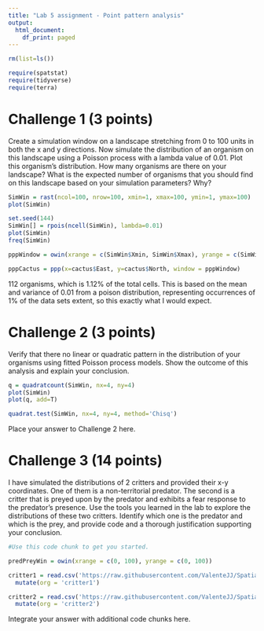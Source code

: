 ---
title: "Lab 5 assignment - Point pattern analysis"
output:
  html_document:
    df_print: paged
---

```{r, warning=F, error=F, message=F}
rm(list=ls())

require(spatstat)
require(tidyverse)
require(terra)

```


# Challenge 1 (3 points)

Create a simulation window on a landscape stretching from 0 to 100 units in both the x and y directions. Now simulate the distribution of an organism on this landscape using a Poisson process with a lambda value of 0.01. Plot this organism's distribution. How many organisms are there on your landscape? What is the expected number of organisms that you should find on this landscape based on your simulation parameters? Why?

```{r}
SimWin = rast(ncol=100, nrow=100, xmin=1, xmax=100, ymin=1, ymax=100)
plot(SimWin)

set.seed(144)
SimWin[] = rpois(ncell(SimWin), lambda=0.01)
plot(SimWin)
freq(SimWin)

pppWindow = owin(xrange = c(SimWin$Xmin, SimWin$Xmax), yrange = c(SimWin$Ymin, SimWin$Ymax))

pppCactus = ppp(x=cactus$East, y=cactus$North, window = pppWindow)
```

112 organisms, which is 1.12% of the total cells. This is based on the mean and variance of 0.01 from a poison distribution, representing occurrences of 1% of the data sets extent, so this exactly what I would expect.

# Challenge 2 (3 points)

Verify that there no linear or quadratic pattern in the distribution of your organisms using fitted Poisson process models. Show the outcome of this analysis and explain your conclusion.

```{r}
q = quadratcount(SimWin, nx=4, ny=4)
plot(SimWin)
plot(q, add=T)

quadrat.test(SimWin, nx=4, ny=4, method='Chisq')
```

Place your answer to Challenge 2 here.

# Challenge 3 (14 points)

I have simulated the distributions of 2 critters and provided their x-y coordinates. One of them is a non-territorial predator. The second is a critter that is preyed upon by the predator and exhibits a fear response to the predator's presence. Use the tools you learned in the lab to explore the distributions of these two critters. Identify which one is the predator and which is the prey, and provide code and a thorough justification supporting your conclusion.


```{r}
#Use this code chunk to get you started.

predPreyWin = owin(xrange = c(0, 100), yrange = c(0, 100))

critter1 = read.csv('https://raw.githubusercontent.com/ValenteJJ/SpatialEcology/main/Week5/species1.csv') %>% 
  mutate(org = 'critter1')

critter2 = read.csv('https://raw.githubusercontent.com/ValenteJJ/SpatialEcology/main/Week5/species2.csv') %>% 
  mutate(org = 'critter2')


```

Integrate your answer with additional code chunks here.